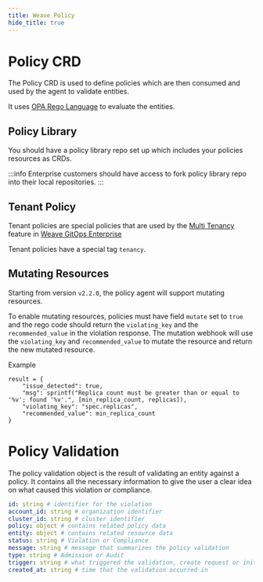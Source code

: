 ```yaml
---
title: Weave Policy
hide_title: true
---
```


# Policy CRD
The Policy CRD is used to define policies which are then consumed and used by the agent to validate entities.

It uses [OPA Rego Language](https://www.openpolicyagent.org/docs/latest/policy-language) to evaluate the entities.

## Policy Library

You should have a policy library repo set up which includes your policies resources as CRDs.

:::info
Enterprise customers should have access to fork policy library repo into their local repositories.
:::

## Tenant Policy

Tenant policies are special policies that are used by the [Multi Tenancy](https://docs.gitops.weave.works/docs/enterprise/multi-tenancy/) feature in [Weave GitOps Enterprise](https://docs.gitops.weave.works/docs/enterprise/intro/)

Tenant policies have a special tag `tenancy`.


## Mutating Resources

Starting from version `v2.2.0`, the policy agent will support mutating resources.

To enable mutating resources, policies must have field `mutate` set to `true` and the rego code should return the `violating_key` and the `recommended_value` in the violation response. The mutation webhook will use the `violating_key` and `recommended_value` to mutate the resource and return the new mutated resource.

Example

```
result = {
    "issue_detected": true,
    "msg": sprintf("Replica count must be greater than or equal to '%v'; found '%v'.", [min_replica_count, replicas]),
    "violating_key": "spec.replicas",
    "recommended_value": min_replica_count
}
```


# Policy Validation

The policy validation object is the result of validating an entity against a policy. It contains all the necessary information to give the user a clear idea on what caused this violation or compliance.

```yaml
id: string # identifier for the violation
account_id: string # organization identifier
cluster_id: string # cluster identifier
policy: object # contains related policy data
entity: object # contains related resource data
status: string # Violation or Compliance
message: string # message that summarizes the policy validation
type: string # Admission or Audit
trigger: string # what triggered the validation, create request or initial audit,..
created_at: string # time that the validation occurred in
```
